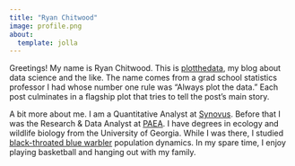 ```yaml
---
title: "Ryan Chitwood"
image: profile.png
about:
  template: jolla
---
```


Greetings! My name is Ryan Chitwood. This is [plotthedata](#0), my blog about data science and the like. The name comes from a grad school statistics professor I had whose number one rule was "Always plot the data." Each post culminates in a flagship plot that tries to tell the post's main story.

A bit more about me. I am a Quantitative Analyst at [Synovus](#0). Before that I was the Research & Data Analyst at [PAEA](#0). I have degrees in ecology and wildlife biology from the University of Georgia. While I was there, I studied [black-throated blue warbler](https://www.allaboutbirds.org/guide/Black-throated_Blue_Warbler/id) population dynamics. In my spare time, I enjoy playing basketball and hanging out with my family.
